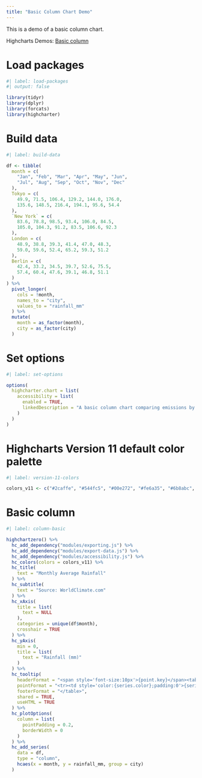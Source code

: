 ```yaml
---
title: "Basic Column Chart Demo"
---
```


This is a demo of a basic column chart.

Highcharts Demos: [Basic column](https://www.highcharts.com/demo/column-basic)

# Load packages

```r
#| label: load-packages
#| output: false

library(tidyr)
library(dplyr)
library(forcats)
library(highcharter)
```

# Build data

```r
#| label: build-data

df <- tibble(
  month = c(
    "Jan", "Feb", "Mar", "Apr", "May", "Jun", 
    "Jul", "Aug", "Sep", "Oct", "Nov", "Dec"
  ),
  Tokyo = c(
    49.9, 71.5, 106.4, 129.2, 144.0, 176.0, 
    135.6, 148.5, 216.4, 194.1, 95.6, 54.4
  ),
  `New York` = c(
    83.6, 78.8, 98.5, 93.4, 106.0, 84.5, 
    105.0, 104.3, 91.2, 83.5, 106.6, 92.3
  ),
  London = c(
    48.9, 38.8, 39.3, 41.4, 47.0, 48.3, 
    59.0, 59.6, 52.4, 65.2, 59.3, 51.2
  ),
  Berlin = c(
    42.4, 33.2, 34.5, 39.7, 52.6, 75.5, 
    57.4, 60.4, 47.6, 39.1, 46.8, 51.1
  )
) %>% 
  pivot_longer(
    cols = !month,
    names_to = "city",
    values_to = "rainfall_mm"
  ) %>% 
  mutate(
    month = as_factor(month), 
    city = as_factor(city)
  )
```

# Set options

```r
#| label: set-options

options(
  highcharter.chart = list(
    accessibility = list(
      enabled = TRUE,
      linkedDescription = "A basic column chart comparing emissions by pollutant. Oil and gas extraction has the overall highest amount of emissions, followed by manufacturing industries and mining. The chart is making use of the axis crosshair feature, to highlight years as they are hovered over."
    )
  )
)
```

# Highcharts Version 11 default color palette

```r
#| label: version-11-colors

colors_v11 <- c("#2caffe", "#544fc5", "#00e272", "#fe6a35", "#6b8abc", "#d568fb", "#2ee0ca", "#fa4b42", "#feb56a", "#91e8e1")
```

# Basic column

```r
#| label: column-basic

highchartzero() %>% 
  hc_add_dependency("modules/exporting.js") %>% 
  hc_add_dependency("modules/export-data.js") %>% 
  hc_add_dependency("modules/accessibility.js") %>% 
  hc_colors(colors = colors_v11) %>% 
  hc_title(
    text = "Monthly Average Rainfall"
  ) %>% 
  hc_subtitle(
    text = "Source: WorldClimate.com"
  ) %>% 
  hc_xAxis(
    title = list(
      text = NULL
    ),
    categories = unique(df$month),
    crosshair = TRUE
  ) %>% 
  hc_yAxis(
    min = 0,
    title = list(
      text = "Rainfall (mm)"
    )
  ) %>% 
  hc_tooltip(
    headerFormat = "<span style='font-size:10px'>{point.key}</span><table>",
    pointFormat = "<tr><td style='color:{series.color};padding:0'>{series.name}: </td> <td style='padding:0'><b>{point.y:.1f} mm</b></td></tr>",
    footerFormat = "</table>",
    shared = TRUE,
    useHTML = TRUE
  ) %>% 
  hc_plotOptions(
    column = list(
      pointPadding = 0.2,
      borderWidth = 0
    )
  ) %>% 
  hc_add_series(
    data = df,
    type = "column", 
    hcaes(x = month, y = rainfall_mm, group = city)
  )
```
